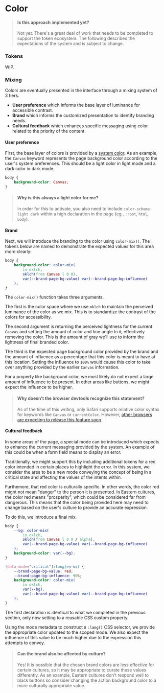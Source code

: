 
<Meta title="Foundations/Color" />

# Color

> #### Is this approach implemented yet?
>
> Not yet. There's a great deal of work that needs to be completed to support the token ecosystem. The following describes the expectations of the system and is subject to change.

### Tokens

WIP.

### Mixing

Colors are eventually presented in the interface through a mixing system of 3 tiers.

- **User preference** which informs the base layer of luminance for accessible contrast.
- **Brand** which informs the customized presentation to identify branding needs.
- **Cultural feedback** which enhances specific messaging using color related to the priority of the content.

#### User preference

First, the base layer of colors is provided by a [system color](https://developer.mozilla.org/en-US/docs/Web/CSS/system-color). As an example, the `Canvas` keyword represents the page background color according to the user's system preferences. This should be a light color in light mode and a dark color in dark mode.

```css
body {
    background-color: Canvas;
}
```

> #### Why is this always a light color for me?
>
> In order for this to activate, you also need to include `color-scheme: light dark` within a high declaration in the page (eg., `:root`, `html`, `body`).

#### Brand

Next, we will introduce the branding to the color using `color-mix()`. The tokens below are named to demonstrate the expected values for this area more clearly:

```css
body {
    background-color: color-mix(
        in oklch,
        oklch(from Canvas l 0 0),
        var(--brand-page-bg-value) var(--brand-page-bg-influence)
    );
}
```

The `color-mix()` function takes three arguments.

The first is the color space where we use `oklch` to maintain the perceived luminance of the color as we mix. This is to standardize the contrast of the colors for accessibility.

The second argument is returning the perceived lightness for the current `Canvas` and setting the amount of color and hue angle to `0`, effectively removing the color. This is the amount of gray we'll use to inform the lightness of final branded color.

The third is the expected page background color provided by the brand and the amount of influence as a percentage that this color is meant to have at this location. Setting the influence to `100%` would cause this color to take over anything provided by the earlier `Canvas` information.

For a property like background color, we most likely do not expect a large amount of influence to be present. In other areas like buttons, we might expect the influence to be higher.

> #### Why doesn't the browser devtools recognize this statement?
>
> As of the time of this writing, only Safari supports relative color syntax for keywords like `Canvas` or `currentColor`. However, [other browsers are expecting to release this feature soon](https://caniuse.com/css-relative-colors).

#### Cultural feedback

In some areas of the page, a special mode can be introduced which expects to enhance the current messaging provided by the system. An example of this could be when a form field means to display an error.

Traditionally, we might support this by including additional tokens for a red color intended in certain places to highlight the error. In this system, we consider the area to be a new mode conveying the concept of being in a critical state and affecting the values of the intents within.

Furthemore, that red color is culturally specific. In other words, the color red might not mean "danger" to the person it is presented. In Eastern cultures, the color red means "prosperity", which could be considered far from dangerous. This means that the color being provided here may need to change based on the user's culture to provide an accurate expression.

To do this, we introduce a final mix.

```css
body {
    --bg: color-mix(
        in oklch,
        oklch(from Canvas l 0 0 / alpha),
        var(--brand-page-bg-value) var(--brand-page-bg-influence)
    );
    background-color: var(--bg);
}

[data-mode="critical"]:lang(en-us) {
    --brand-page-bg-value: red;
    --brand-page-bg-influence: 90%;
    background-color: color-mix(
        in oklch,
        var(--bg),
        var(--brand-page-bg-value) var(--brand-page-bg-influence)
    );
}
```
The first declaration is identical to what we completed in the previous section, only now setting to a reusable CSS custom property.

Using the mode metadata to construct a `:lang()` CSS selector, we provide the appropriate color updated to the scoped mode. We also expect the influence of this value to be much higher due to the expression this attempts to convey.

> #### Can the brand also be affected by culture?
>
> Yes! It is possible that the chosen brand colors are less effective for certain cultures, so it may be appropriate to curate these values differently. As an example, Eastern cultures don't respond well to black buttons so consider changing the action background color to a more culturally appropriate value.